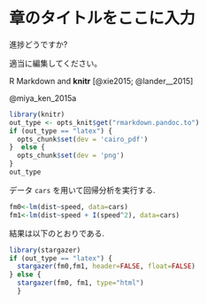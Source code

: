 # 章のタイトルをここに入力

進捗どうですか?

適当に編集してください。

R Markdown and **knitr** [@xie2015; @lander__2015]

@miya_ken_2015a

```r
library(knitr)
out_type <- opts_knit$get("rmarkdown.pandoc.to")
if (out_type == "latex") {
  opts_chunk$set(dev = 'cairo_pdf')
}  else {
  opts_chunk$set(dev = 'png')
}
out_type
```

データ `cars` を用いて回帰分析\index{かいきぶんせき@回帰分析}を実行する. 
```r
fm0<-lm(dist~speed, data=cars) 
fm1<-lm(dist~speed + I(speed^2), data=cars) 
```

結果は以下のとおりである.

```r
library(stargazer)
if (out_type == "latex") {
  stargazer(fm0,fm1, header=FALSE, float=FALSE)
} else {
  stargazer(fm0, fm1, type="html")
  }
```
